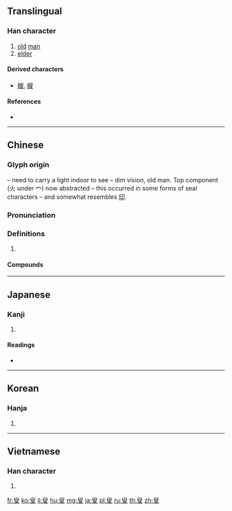{{character info/new}}
{{also|叜}}
==Translingual==

===Han character===
{{Han char|rn=29|rad=又|as=07|sn=9|four=77407|canj=HXLE|ids=⿱𦥔又}}

# [[old]] [[man]]
# [[elder]]

====Derived characters====
* [[嫂]], [[艘]]

====References====
* {{Han ref|kx=0166.210|dkj=03176|dj=0378.130|hdz=10399.010|uh=53DF|ud=21471|bh=ADEE|bd=44526}}

----

==Chinese==
{{zh-forms}}

===Glyph origin===
{{Han etym}}
{{Han compound|又|t1=hand|火|t2=fire|宀|t3=roof, house|ls=ic}} – need to carry a light indoor to see – dim vision, old man. Top component (火 under 宀) now abstracted – this occurred in some forms of seal characters – and somewhat resembles [[印]].

===Pronunciation===
{{zh-pron
|m=sǒu
|c=sau2
|mc=y
|oc=y
|cat=
}}

===Definitions===
{{zh-hanzi}}

# {{rfdef|zh}}
#: {{zh-x|孟子見梁惠王。王曰：「叟！不遠千里而來，亦將有以利吾國乎？」|ENGLISH|CL|ref={{w2|zh|孟子}}, {{lang|zh|《[[s:zh:孟子/梁惠王上|梁惠王上]]》}}}}

====Compounds====
{{zh-der|北叟失馬|叟兵|叟叟|白叟|白叟黃童|瞽叟|河曲智叟|漫叟|煙波釣叟|迂叟|釣叟|老叟|黃童白叟|童叟無欺|野叟曝言|蒙叟}}

----

==Japanese==

===Kanji===
{{ja-kanji|grade=|rs=又08}}

# {{defn|lang=ja|sort=又08}}

====Readings====
* {{ja-readings|on=[[そう]] (sō), [[しゅう]] (shū)|kun=[[おきな]] (okina)}}

----

==Korean==

===Hanja===
{{ko-hanja|hangeul=수|rv=su|mr=su}}

# {{defn|lang=ko|sort=又08}}

----

==Vietnamese==

===Han character===
{{vi-hantu|tẩu|rs=又07}}

# {{defn|lang=vi}}

[[fr:叟]]
[[ko:叟]]
[[li:叟]]
[[hu:叟]]
[[mg:叟]]
[[ja:叟]]
[[pl:叟]]
[[ru:叟]]
[[th:叟]]
[[zh:叟]]
